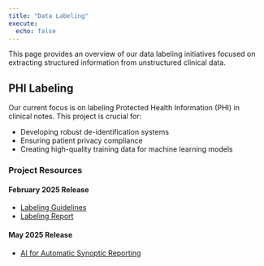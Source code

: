 ```yaml
---
title: "Data Labeling"
execute:
  echo: false
---
```


This page provides an overview of our data labeling initiatives focused on extracting structured information from unstructured clinical data. 

## PHI Labeling

Our current focus is on labeling Protected Health Information (PHI) in clinical notes. This project is crucial for:

- Developing robust de-identification systems
- Ensuring patient privacy compliance
- Creating high-quality training data for machine learning models

### Project Resources

####  February 2025 Release

  - [Labeling Guidelines](feb_2025/phi_labeling_guidelines.qmd)
  - [Labeling Report](feb_2025/phi_labeling_report.qmd)

####  May 2025 Release

  - [AI for Automatic Synoptic Reporting](may_2025/cap_forms.qmd)


